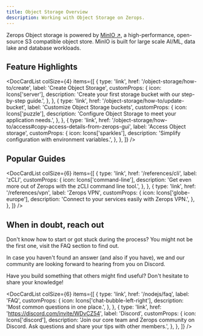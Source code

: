 ```yaml
---
title: Object Storage Overview
description: Working with Object Storage on Zerops.
---
```



Zerops Object storage is powered by [MinIO ↗](https://min.io/), a high-performance, open-source S3 compatible object store. MinIO is built for large scale AI/ML, data lake and database workloads.

## Feature Highlights

<DocCardList
  colSize={4}
  items={[
    {
      type: 'link',
      href: '/object-storage/how-to/create',
      label: 'Create Object Storage',
      customProps: {
        icon: Icons['server'],
        description: 'Create your first storage bucket with our step-by-step guide.',
      },
    },
    {
      type: 'link',
      href: '/object-storage/how-to/update-bucket',
      label: 'Customize Object Storage buckets',
      customProps: {
        icon: Icons['puzzle'],
        description: 'Configure Object Storage to meet your application needs.',
      },
    },
    {
      type: 'link',
      href: '/object-storage/how-to/access#copy-access-details-from-zerops-gui',
      label: 'Access Object storage',
      customProps: {
        icon: Icons['sparkles'],
        description: 'Simplify configuration with environment variables.',
      },
    },
  ]}
/>

## Popular Guides

<DocCardList
  colSize={6}
  items={[
    {
      type: 'link',
      href: '/references/cli',
      label: 'zCLI',
      customProps: {
        icon: Icons['command-line'],
        description:
          'Get even more out of Zerops with the zCLI command line tool.',
      },
    },
    {
      type: 'link',
      href: '/references/vpn',
      label: 'Zerops VPN',
      customProps: {
        icon: Icons['globe-europe'],
        description: 'Connect to your services easily with Zerops VPN.',
      },
    },
  ]}
/>

## When in doubt, reach out

Don't know how to start or got stuck during the process? You might not be the first one, visit the FAQ section to find out.

In case you haven't found an answer (and also if you have), we and our community are looking forward to hearing from you on Discord.

Have you build something that others might find useful? Don't hesitate to share your knowledge!

<DocCardList
  colSize={6}
  items={[
    {
      type: 'link',
      href: '/nodejs/faq',
      label: 'FAQ',
      customProps: {
        icon: Icons['chat-bubble-left-right'],
        description: 'Most common questions in one place.',
      },
    },
    {
      type: 'link',
      href: 'https://discord.com/invite/WDvCZ54',
      label: 'Discord',
      customProps: {
        icon: Icons['discord'],
        description:
          'Join our core team and Zerops community on Discord. Ask questions and share your tips with other members.',
      },
    },
  ]}
/>

